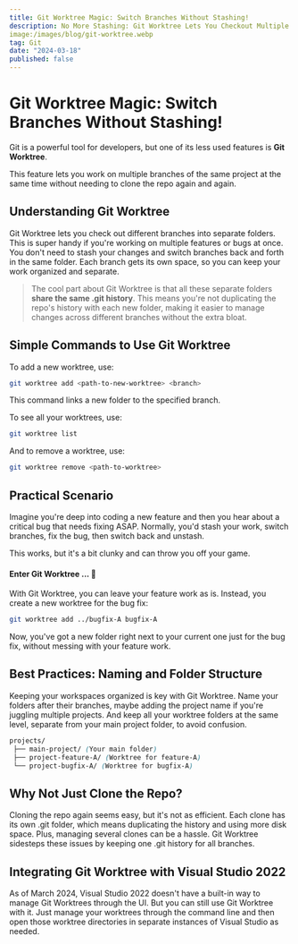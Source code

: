 ```yaml
---
title: Git Worktree Magic: Switch Branches Without Stashing!
description: No More Stashing: Git Worktree Lets You Checkout Multiple Branches at Once.
image:/images/blog/git-worktree.webp
tag: Git
date: "2024-03-18"
published: false
---
```


# Git Worktree Magic: Switch Branches Without Stashing!

Git is a powerful tool for developers, but one of its less used features is **Git Worktree**. 

This feature lets you work on multiple branches of the same project at the same time without needing to clone the repo again and again.

## Understanding Git Worktree

Git Worktree lets you check out different branches into separate folders. This is super handy if you're working on multiple features or bugs at once. You don't need to stash your changes and switch branches back and forth in the same folder. Each branch gets its own space, so you can keep your work organized and separate.

>The cool part about Git Worktree is that all these separate folders **share the same .git history**. This means you're not duplicating the repo's history with each new folder, making it easier to manage changes across different branches without the extra bloat.

## Simple Commands to Use Git Worktree

To add a new worktree, use:
```bash
git worktree add <path-to-new-worktree> <branch>
```
This command links a new folder to the specified branch.

To see all your worktrees, use:
```bash
git worktree list
```

And to remove a worktree, use:
```bash
git worktree remove <path-to-worktree>
```

##  Practical Scenario
Imagine you're deep into coding a new feature and then you hear about a critical bug that needs fixing ASAP. Normally, you'd stash your work, switch branches, fix the bug, then switch back and unstash. 

This works, but it's a bit clunky and can throw you off your game.

#### Enter Git Worktree ... &#129345;
With Git Worktree, you can leave your feature work as is. Instead, you create a new worktree for the bug fix:
```bash
git worktree add ../bugfix-A bugfix-A
```
Now, you've got a new folder right next to your current one just for the bug fix, without messing with your feature work.

## Best Practices: Naming and Folder Structure
Keeping your workspaces organized is key with Git Worktree. Name your folders after their branches, maybe adding the project name if you're juggling multiple projects. And keep all your worktree folders at the same level, separate from your main project folder, to avoid confusion.
```css
projects/
 ├── main-project/ (Your main folder) 
 ├── project-feature-A/ (Worktree for feature-A) 
 └── project-bugfix-A/ (Worktree for bugfix-A)
```

## Why Not Just Clone the Repo?
Cloning the repo again seems easy, but it's not as efficient. Each clone has its own .git folder, which means duplicating the history and using more disk space. Plus, managing several clones can be a hassle. Git Worktree sidesteps these issues by keeping one .git history for all branches.

## Integrating Git Worktree with Visual Studio 2022

As of  March 2024, Visual Studio 2022 doesn't have a built-in way to manage Git Worktrees through the UI. But you can still use Git Worktree with it. Just manage your worktrees through the command line and then open those worktree directories in separate instances of Visual Studio as needed.